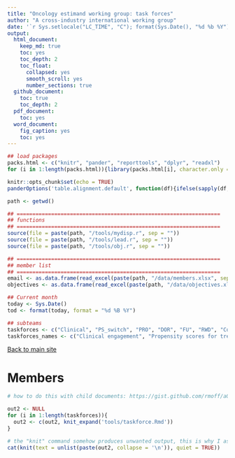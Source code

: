```yaml
---
title: "Oncology estimand working group: task forces"
author: "A cross-industry international working group"
date: '`r Sys.setlocale("LC_TIME", "C"); format(Sys.Date(), "%d %b %Y")`'
output:
  html_document:
    keep_md: true
    toc: yes
    toc_depth: 2
    toc_float:
      collapsed: yes
      smooth_scroll: yes
      number_sections: true
  github_document: 
    toc: true
    toc_depth: 2
  pdf_document:
    toc: yes
  word_document:
    fig_caption: yes
    toc: yes
---
```


```r
## load packages
packs.html <- c("knitr", "pander", "reporttools", "dplyr", "readxl")
for (i in 1:length(packs.html)){library(packs.html[i], character.only = TRUE)}

knitr::opts_chunk$set(echo = TRUE)
panderOptions('table.alignment.default', function(df){ifelse(sapply(df, is.numeric), 'right', 'left')})

path <- getwd()

## =================================================================
## functions
## =================================================================
source(file = paste(path, "/tools/mydisp.r", sep = ""))
source(file = paste(path, "/tools/lead.r", sep = ""))
source(file = paste(path, "/tools/obj.r", sep = ""))

## =================================================================
## member list
## =================================================================
email <- as.data.frame(read_excel(paste(path, "/data/members.xlsx", sep = ""), col_types = NULL))
objectives <- as.data.frame(read_excel(paste(path, "/data/objectives.xlsx", sep = ""), col_types = NULL))

## Current month
today <- Sys.Date()
tod <- format(today, format = "%d %B %Y")

## subteams
taskforces <- c("Clinical", "PS_switch", "PRO", "DOR", "FU", "RWD", "CondMarg", "T2E_sub")
taskforces_names <- c("Clinical engagement", "Propensity scores for treatment switching", "Patient-reported outcomes", "Duration of responses", "Quantification of follow-up", "Real-world data and estimands", "Conditional vs. marginal effects", "Time to event endpoints with prognostic or predictive biomarker subgroups")
```

[Back to main site](http://www.oncoestimand.org)

# Members {.tabset .tabset-fade .tabset-pills} 

```r

# how to do this with child documents: https://gist.github.com/rmoff/a043676a2f084b81a434

out2 <- NULL
for (i in 1:length(taskforces)){
  out2 <- c(out2, knit_expand('tools/taskforce.Rmd'))
}

# the "knit" command somehow produces unwanted output, this is why I assign its output to a and use a separate chunk to display a
cat(knit(text = unlist(paste(out2, collapse = '\n')), quiet = TRUE))
```

